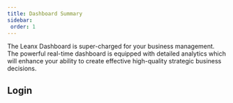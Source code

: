 ```yaml
---
title: Dashboard Summary
sidebar:
 order: 1
---
```


The Leanx Dashboard is super-charged for your business management. The powerful real-time dashboard is equipped with detailed analytics which will enhance your ability to create effective high-quality strategic business decisions.

## Login

## 


